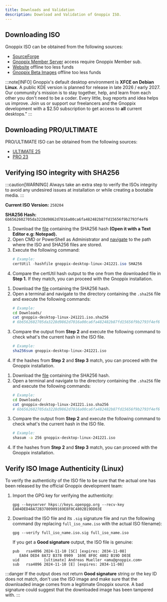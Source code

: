 ```yaml
---
title: Downloads and Validation
description: Download and Validation of Gnoppix ISO.
---
```



## Downloading ISO

Gnoppix ISO can be obtained from the following sources:

*   [SourceForge](<https://sourceforge.net/projects/gnoppixng/files/>)
*   [Gnoppix Member Server](<https://patreon.gnoppix.com/iso/>) access require Gnoppix Member sub.
*   [Website](<https://pool.gnoppix.org/iso>) offline too less funds
*   [Gnoppix Beta Images](<https://beta.gnoppix.org/out/>) offline too less funds


:::note[INFO]
Gnoppix's default desktop environment is **XFCE on Debian Linux**. A public KDE version is planned for release in late 2026 / early 2027.
Our community's mission is to stay together, help, and learn from each other you don't need to be a coder. Every little, bug reports and idea helps us improve.
Join us or support our freelancers and the Gnoppix development with a $2.50 subscription to get access to **all** current desktops." 
:::

## Downloading PRO/ULTIMATE

PRO/ULTIMATE ISO can be obtained from the following sources:

*   [ULTIMATE 25](<https:///ultimate.gnoppix.com/iso>)
*   [PRO 23](<https://cdimage.gnoppix.com/iso>)


## Verifying ISO integrity with SHA256

:::caution[WARNING]
Always take an extra step to verify the ISOs integrity to avoid any undesired issues at installation or while creating a bootable media.
:::

**Current ISO Version:** `250204`

**SHA256 Hash:** `6b6562602705da3228d9862d7016a00ca6fa482482b87fd15656f9b2793f4ef6`

<Tabs>

<TabItem label='Windows'>

<Steps>

1. Download the [file](https://mirror.gnoppix.org/out/gnoppix-desktop-linux-241221.iso.sha256) containing the SHA256 hash **(Open it with a Text Editor e.g: Notepad).**
2. Open CMD or PowerShell as Administrator and [navigate](<https://www.wikihow.com/Change-Directories-in-Command-Prompt>) to the path where the ISO and SHA256 files are stored.
3. Execute the following command:
   ```powershell
   # Example:
   certUtil -hashfile gnoppix-desktop-linux-241221.iso SHA256
   ```
4. Compare the certUtil hash output to the one from the downloaded file in **Step 1.** If they match, you can proceed with the Gnoppix installation.

</Steps>

</TabItem>

<TabItem label='Linux'>

<Steps>

1. Download the [file](https://mirror.gnoppix.org/out/gnoppix-desktop-linux-241221.iso.sha256) containing the SHA256 hash.
2. Open a terminal and navigate to the directory containing the `.sha256` file and execute the following commands:
   ```sh
   # Example:
   cd Downloads/
   cat gnoppix-desktop-linux-241221.iso.sha256
   # 6b6562602705da3228d9862d7016a00ca6fa482482b87fd15656f9b2793f4ef6
   ```
3. Compare the output from **Step 2** and execute the following command to check what's the current hash in the ISO file.
   ```sh
   # Example:
   sha256sum gnoppix-desktop-linux-241221.iso
   ```
4. If the hashes from **Step 2** and **Step 3** match, you can proceed with the Gnoppix installation.

</Steps>

</TabItem>

<TabItem label='macOS'>

<Steps>

1. Download the [file](https://mirror.gnoppix.org/out/gnoppix-desktop-linux-241221.iso.sha256) containing the SHA256 hash.
2. Open a terminal and navigate to the directory containing the `.sha256` file and execute the following commands:
   ```sh
   # Example:
   cd Downloads/
   cat gnoppix-desktop-linux-241221.iso.sha256
   # 6b6562602705da3228d9862d7016a00ca6fa482482b87fd15656f9b2793f4ef6
   ```
3. Compare the output from **Step 2** and execute the following command to check what's the current hash in the ISO file.
   ```sh
   # Example:
   shasum -a 256 gnoppix-desktop-linux-241221.iso
   ```
4. If the hashes from **Step 2** and **Step 3** match, you can proceed with the Gnoppix installation.

</Steps>

</TabItem>

</Tabs>

## Verify ISO Image Authenticity (Linux)

To verify the authenticity of the ISO file to be sure that the actual one has been released by the official Gnoppix development team:

<Steps>

1. Import the GPG key for verifying the authenticity:

   ```shell
   gpg --keyserver hkps://keys.openpgp.org --recv-key EA04DED48A72B3780909169E8F0C4802B19DD03E 
   ```

2. Download the ISO file and its `.sig` signature file and run the following command (by replacing `full_iso_name.iso` with the actual ISO filename):
   ```shell
   gpg --verify full_iso_name.iso.sig full_iso_name.iso
   ```

   If you get a **Good signature** output, the ISO file is genuine:
   ```
   pub   rsa4096 2024-11-10 [SC] [expires: 2034-11-08]
      EA04 DED4 8A72 B378 0909  169E 8F0C 4802 B19D D03E
   uid           [ultimate] Andreas Mueller <amu@gnoppix.com>
   sub   rsa4096 2024-11-10 [E] [expires: 2034-11-08]
   ```

</Steps>

:::danger
If the output does not return **Good signature** string or the key ID does not match, don't use the ISO image and make sure that the downloaded image comes
from a legitimate Gnoppix source. A bad signature could suggest that the downloaded image has been tampered with.
:::
